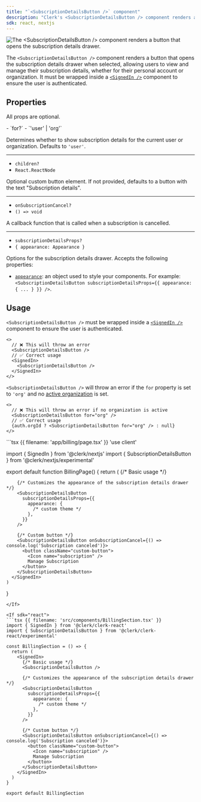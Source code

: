```yaml
---
title: "`<SubscriptionDetailsButton />` component"
description: "Clerk's <SubscriptionDetailsButton /> component renders a button that opens the subscription details drawer."
sdk: react, nextjs
---
```


![The \<SubscriptionDetailsButton /> component renders a button that opens the subscription details drawer.](/docs/images/ui-components/subscription.png)

The `<SubscriptionDetailsButton />` component renders a button that opens the subscription details drawer when selected, allowing users to view and manage their subscription details, whether for their personal account or organization. It must be wrapped inside a [`<SignedIn />`](/docs/components/control/signed-in) component to ensure the user is authenticated.

<Include src="_partials/billing/api-experimental" />

## Properties

All props are optional.

<Properties>
  - `for?`
  - `'user' | 'org'`

  Determines whether to show subscription details for the current user or organization. Defaults to `'user'`.

  ---

  - `children?`
  - `React.ReactNode`

  Optional custom button element. If not provided, defaults to a button with the text "Subscription details".

  ---

  - `onSubscriptionCancel?`
  - `() => void`

  A callback function that is called when a subscription is cancelled.

  ---

  - `subscriptionDetailsProps?`
  - `{ appearance: Appearance }`

  Options for the subscription details drawer. Accepts the following properties:

  - [`appearance`](/docs/customization/overview): an object used to style your components. For example: `<SubscriptionDetailsButton subscriptionDetailsProps={{ appearance: { ... } }} />`.
</Properties>

## Usage

`<SubscriptionDetailsButton />` must be wrapped inside a [`<SignedIn />`](/docs/components/control/signed-in) component to ensure the user is authenticated.

```tsx
<>
  // ❌ This will throw an error
  <SubscriptionDetailsButton />
  // ✅ Correct usage
  <SignedIn>
    <SubscriptionDetailsButton />
  </SignedIn>
</>
```

`<SubscriptionDetailsButton />` will throw an error if the `for` property is set to `'org'` and no [active organization](/docs/organizations/overview#active-organization) is set.

```tsx
<>
  // ❌ This will throw an error if no organization is active
  <SubscriptionDetailsButton for="org" />
  // ✅ Correct usage
  {auth.orgId ? <SubscriptionDetailsButton for="org" /> : null}
</>
```

<If sdk="nextjs">
  ```tsx {{ filename: 'app/billing/page.tsx' }}
  'use client'

  import { SignedIn } from '@clerk/nextjs'
  import { SubscriptionDetailsButton } from '@clerk/nextjs/experimental'

  export default function BillingPage() {
    return (
      <SignedIn>
        {/* Basic usage */}
        <SubscriptionDetailsButton />

        {/* Customizes the appearance of the subscription details drawer */}
        <SubscriptionDetailsButton
          subscriptionDetailsProps={{
            appearance: {
              /* custom theme */
            },
          }}
        />

        {/* Custom button */}
        <SubscriptionDetailsButton onSubscriptionCancel={() => console.log('Subscription canceled')}>
          <button className="custom-button">
            <Icon name="subscription" />
            Manage Subscription
          </button>
        </SubscriptionDetailsButton>
      </SignedIn>
    )
  }
  ```
</If>

<If sdk="react">
  ```tsx {{ filename: 'src/components/BillingSection.tsx' }}
  import { SignedIn } from '@clerk/clerk-react'
  import { SubscriptionDetailsButton } from '@clerk/clerk-react/experimental'

  const BillingSection = () => {
    return (
      <SignedIn>
        {/* Basic usage */}
        <SubscriptionDetailsButton />

        {/* Customizes the appearance of the subscription details drawer */}
        <SubscriptionDetailsButton
          subscriptionDetailsProps={{
            appearance: {
              /* custom theme */
            },
          }}
        />

        {/* Custom button */}
        <SubscriptionDetailsButton onSubscriptionCancel={() => console.log('Subscription canceled')}>
          <button className="custom-button">
            <Icon name="subscription" />
            Manage Subscription
          </button>
        </SubscriptionDetailsButton>
      </SignedIn>
    )
  }

  export default BillingSection
  ```
</If>
